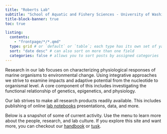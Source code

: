 ```yaml
---
title: "Roberts Lab"
subtitle: "School of Aquatic and Fishery Sciences - University of Washington"
title-block-banner: true
toc: true

listing: 
  contents:
    - "frontpage/*/*.qmd"
  type: grid # or `default` or `table`; each type has its own set of yaml options to include
  sort: "date desc" # can also sort on more than one field
  categories: false # allows you to sort posts by assigned categories 
---
```


Research in our lab focuses on characterizing physiological responses of marine organisms to environmental change. Using integrative approaches we strive to examine impacts and adaptive potential from the nucleotide to organismal level. A core component of this includes investigating the functional relationship of genetics, epigenetics, and physiology.

Our lab strives to make all research products readily available. This includes publishing of online [lab notebooks](notebooks.qmd) presentations, data, and more.

Below is a snapshot of some of current activity. Use the menu to learn more about the people, research, and lab culture. If you explore this site and want more, you can checkout our [handbook](https://robertslab.github.io/resources/) or [tusk](https://robertslab.github.io/tusk/).
